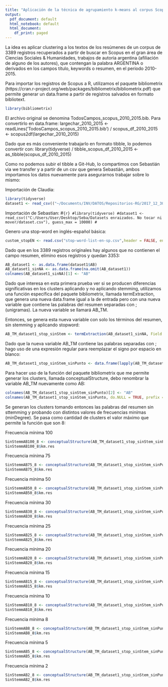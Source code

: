 ```yaml
---
title: "Aplicación de la técnica de agrupamiento k-means al corpus Scopus_CS_Argentina_xArgentinos_2010_2015"
output:
  pdf_document: default
  html_notebook: default
  html_document:
    df_print: paged
---
```


La idea es aplicar clustering a los textos de los resúmenes de un corpus de 3389 registros recuperados a partir de buscar en Scopus en el gran área de Ciencias Sociales & Humanidades, trabajos de autoria argentina (afiliación de alguno de los autores), que contengan la palabra ARGENTINA o derivados en los campos título, keywords o resumen, en el periodo 2010-2015.  

Para importar los registros de Scopus a R, utilizamos el paquete bibliometrix (https://cran.r-project.org/web/packages/bibliometrix/bibliometrix.pdf) que permite generar un data.frame a partir de registros salvados en formato bibliotext.
```r
library(bibliometrix)
```
El archivo original se denomina TodosCampos_scopus_2010_2015.bib. Para convertirlo en data.frame:  largechar_2010_2015 <- readLines('TodosCampos_scopus_2010_2015.bib') / scopus_df_2010_2015 <- scopus2df(largechar_2010_2015)

Dado que es más conveniente trabajarlo en formato tibble, lo podemos convertir con: 
library(tidyverse) / tibble_scopus_df_2010_2015 <- as_tibble(scopus_df_2010_2015)

Como no podemos subir el tibble a Git-Hub, lo compartimos con Sebastián via we transfer y a partir de un csv que genera Sebastián, ambos importamos los datos nuevamente para asegurarnos trabajar sobre lo mismo: 

Importación de Claudia:
```r
library(tidyverse)
dataset1 <- read_csv(("~/Documents/INV/DATOS/Repositorios-RG/2017_12_30/datasetSebastian.csv"), guess_max = 10000)
```

Importación de Sebastian:
#```{r}
#library(tidyverse)
#dataset1 <- read_csv(("C:/Users/User/Desktop/Seba/Datasets enraizados. No tocar ni mover/dataset.csv"), guess_max = 10000)
#```

Genero una stop-word en inglés-español básica:
```r
custom_stopEN <- read.csv("stop-word-list-en-sp.csv",header = FALSE, encoding="UTF-8")
```

Dado que en los 3389 registros originales hay algunos que no contienen el campo resumen, elimino esos registros y quedan 3353:
```r
AB_dataset1 <- as.data.frame(dataset1$AB)
AB_dataset1_sinNA <- as.data.frame(na.omit(AB_dataset1)) 
colnames(AB_dataset1_sinNA)[1] <- "AB"
```

Dado que interesa en esta primera prueba ver si se producen diferencias significativas en los clusters aplicando y no aplicando stemming, utilizamos una función específica del paquete bibliometrix, llamada termExtraction, que genera una nueva data.frame igual a la de entrada pero con una nueva variable que contiene las palabras del resumen separadas con ; (unigramas). La nueva variable se llamará AB_TM. 

Entonces, se genera esta nueva variable con solo los términos del resumen, sin stemming y aplicando stopword:
```r
AB_TM_dataset1_stop_sinStem <- termExtraction(AB_dataset1_sinNA, Field = "AB", stemming = FALSE, language = "english", remove.numbers = TRUE, remove.terms = custom_stopEN$V1, verbose = TRUE)
```

Dado que la nueva variable AB_TM contiene las palabras separadas con ; hago uso de una expresión regular para 
reemplazar el signo por espacio en blanco:
```r
AB_TM_dataset1_stop_sinStem_sinPunto <- data.frame(lapply(AB_TM_dataset1_stop_sinStem, function(x) {gsub("[;]"," ", x)}))
```

Para hacer uso de la función del paquete bibliometrix que me permite generar los clusters, llamada conceptualStructure, debo renombrar la variable AB_TM nuevamente como AB: 
```r
colnames(AB_TM_dataset1_stop_sinStem_sinPunto)[2] <- "AB"
colnames(AB_TM_dataset1_stop_sinStem_sinPunto, do.NULL = TRUE, prefix = "col")
```

Se generan los clusters tomando entonces las palabras del resumen sin sttemming y probando con distintos valores de frecuencias minímas (minDegree). Se pasa como cantidad de clusters el valor máximo que permite la función que son 8:

Frecuencia mínima 100
```r
SinStemmAB100_8 <- conceptualStructure(AB_TM_dataset1_stop_sinStem_sinPunto, field="AB", stemming=FALSE, minDegree=100, k.max = 8, labelsize=4)
SinStemmAB100_8$km.res
```

Frecuencia mínima 75
```r
SinStemmAB75_8 <- conceptualStructure(AB_TM_dataset1_stop_sinStem_sinPunto, field="AB", stemming=FALSE, minDegree=75, k.max = 8, labelsize=4)
SinStemmAB75_8$km.res
```

Frecuencia mínima 50
```r
SinStemmAB50_8 <- conceptualStructure(AB_TM_dataset1_stop_sinStem_sinPunto, field="AB", stemming=FALSE, minDegree=50, k.max = 8, labelsize=4)
SinStemmAB50_8$km.res
```

Frecuencia mínima 30
```r
SinStemmAB30_8 <- conceptualStructure(AB_TM_dataset1_stop_sinStem_sinPunto, field="AB", stemming=FALSE, minDegree=30, k.max = 8, labelsize=4)
SinStemmAB30_8$km.res
```

Frecuencia mínima 25
```r
SinStemmAB25_8 <- conceptualStructure(AB_TM_dataset1_stop_sinStem_sinPunto, field="AB", stemming=FALSE, minDegree=25, k.max = 8, labelsize=4)
SinStemmAB25_8$km.res
```

Frecuencia mínima 20
```r
SinStemmAB20_8 <- conceptualStructure(AB_TM_dataset1_stop_sinStem_sinPunto, field="AB", stemming=FALSE, minDegree=20, k.max = 8, labelsize=4)
SinStemmAB20_8$km.res
```


Frecuencia mínima 15
```r
SinStemmAB15_8 <- conceptualStructure(AB_TM_dataset1_stop_sinStem_sinPunto, field="AB", stemming=FALSE, minDegree=15, k.max = 8, labelsize=4)
SinStemmAB15_8$km.res
```


Frecuencia mínima 10
```r
SinStemmAB10_8 <- conceptualStructure(AB_TM_dataset1_stop_sinStem_sinPunto, field="AB", stemming=FALSE, minDegree=10, k.max = 8, labelsize=4)
SinStemmAB10_8$km.res
```

Frecuencia mínima 8
```r
SinStemmAB8_8 <- conceptualStructure(AB_TM_dataset1_stop_sinStem_sinPunto, field="AB", stemming=FALSE, minDegree=8, k.max = 8, labelsize=4)
SinStemmAB8_8$km.res
```


Frecuencia mínima 5
```r
SinStemmAB5_8 <- conceptualStructure(AB_TM_dataset1_stop_sinStem_sinPunto, field="AB", stemming=FALSE, minDegree=5, k.max = 8, labelsize=4)
SinStemmAB5_8$km.res
```


Frecuencia mínima 2
```r
SinStemmAB2_8 <- conceptualStructure(AB_TM_dataset1_stop_sinStem_sinPunto, field="AB", stemming=FALSE, minDegree=2, k.max = 8, labelsize=4)
SinStemmAB2_8$km.res
```



